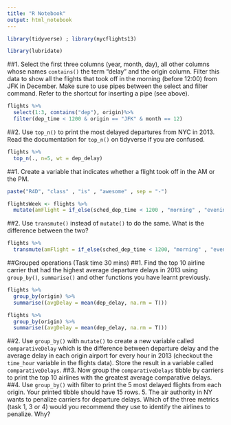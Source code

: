```yaml
---
title: "R Notebook"
output: html_notebook
---
```

```r
library(tidyverse) ; library(nycflights13)
```

```r
library(lubridate)
```

##1. Select the first three columns (year, month, day), all other columns whose names `contains()` the term "delay" and the origin column. Filter this data to show all the flights that took off in the morning (before 12:00) from JFK in December. Make sure to use pipes between the select and filter command. Refer to the shortcut for inserting a pipe (see above).
```r
flights %>%
  select(1:3, contains("dep"), origin)%>%
  filter(dep_time < 1200 & origin == "JFK" & month == 12)
```
##2. Use `top_n()` to print the most delayed departures from NYC in 2013. Read the documentation for `top_n()` on tidyverse if you are confused.

```r
flights %>%
  top_n(., n=5, wt = dep_delay)
```

##1. Create a variable that indicates whether a flight took off in the AM or the PM.

```r
paste("R4D", "class" , "is" , "awesome" , sep = "-")
```
```r
flightsWeek <- flights %>%
  mutate(amFlight = if_else(sched_dep_time < 1200 , "morning" , "evening"))
```


##2. Use `transmute()` instead of `mutate()` to do the same. What is the difference between the two?

```r
flights %>%
  transmute(amFlight = if_else(sched_dep_time < 1200, "morning" , "evening"))
```




##Grouped operations (Task time 30 mins)
##1. Find the top 10 airline carrier that had the highest average departure delays in 2013 using `group_by()`, `summarise()` and other functions you have learnt previously.

```r
flights %>%
  group_by(origin) %>%
  summarise((avgDelay = mean(dep_delay, na.rm = T)))
```

```r
flights %>%
  group_by(origin) %>%
  summarise((avgDelay = mean(dep_delay, na.rm = T)))
```


##2. Use `group_by()` with `mutate()` to create a new variable called `comparativeDelay` which is the difference between departure delay and the average delay in each origin airport for every hour in 2013 (checkout the `time_hour` variable in the flights data). Store the result in a variable called `comparativeDelays`.
##3. Now group the `comparativeDelays` tibble by carriers to print the top 10 airlines with the greatest average comparative delays.
##4. Use `group_by()` with filter to print the 5 most delayed flights from each origin. Your printed tibble should have 15 rows.
5. The air authority in NY wants to penalize carriers for departure delays. Which of the three metrics (task 1, 3 or 4) would you recommend they use to identify the airlines to penalize. Why?


